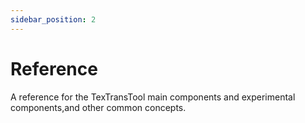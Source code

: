 ```yaml
---
sidebar_position: 2
---
```


# Reference

A reference for the TexTransTool main components and experimental components,and other common concepts.
